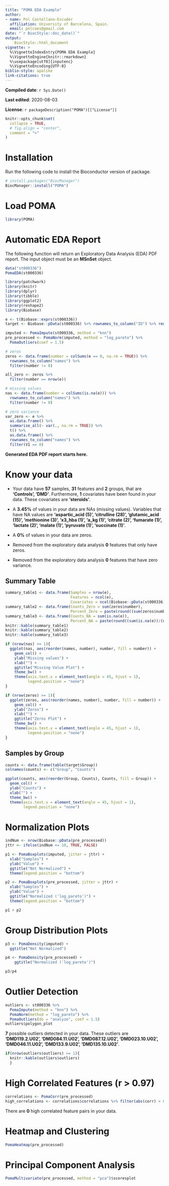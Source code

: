```yaml
---
title: "POMA EDA Example"
author: 
- name: Pol Castellano-Escuder
  affiliation: University of Barcelona, Spain.
  email: polcaes@gmail.com
date: "`r BiocStyle::doc_date()`"
output: 
    BiocStyle::html_document
vignette: >
  %\VignetteIndexEntry{POMA EDA Example}
  %\VignetteEngine{knitr::rmarkdown}
  %\usepackage[utf8]{inputenc}
  %\VignetteEncoding{UTF-8}
biblio-style: apalike
link-citations: true
---
```


**Compiled date**: `r Sys.Date()`

**Last edited**: 2020-08-03

**License**: `r packageDescription("POMA")[["License"]]`

```r
knitr::opts_chunk$set(
  collapse = TRUE,
  # fig.align = "center",
  comment = ">"
)
```

# Installation

Run the following code to install the Bioconductor version of package.        

```r
# install.packages("BiocManager")
BiocManager::install("POMA")
```

# Load POMA 

```r
library(POMA)
```

# Automatic EDA Report 

The following function will return an Exploratory Data Analysis (EDA) PDF report. The input object must be an **MSnSet** object.     

```r
data("st000336")
PomaEDA(st000336)
```

```r
library(patchwork)
library(knitr)
library(dplyr)
library(tibble)
library(ggplot2)
library(reshape2)
library(Biobase)

e <- t(Biobase::exprs(st000336))
target <- Biobase::pData(st000336) %>% rownames_to_column("ID") %>% rename(Group = 2) %>% select(ID, Group)
```

```r
imputed <- PomaImpute(st000336, method = "knn")
pre_processed <- PomaNorm(imputed, method = "log_pareto") %>%
  PomaOutliers(coef = 1.5)
```

```r
# zeros
zeros <- data.frame(number = colSums(e == 0, na.rm = TRUE)) %>%
  rownames_to_column("names") %>%
  filter(number != 0)

all_zero <- zeros %>% 
  filter(number == nrow(e))

# missing values
nas <- data.frame(number = colSums(is.na(e))) %>%
  rownames_to_column("names") %>%
  filter(number != 0)

# zero variance
var_zero <- e %>%
  as.data.frame() %>%
  summarise_all(~ var(., na.rm = TRUE)) %>%
  t() %>%
  as.data.frame() %>%
  rownames_to_column("names") %>%
  filter(V1 == 0)
```

**Generated EDA PDF report starts here.**    

# Know your data

  - Your data have **57** samples, **31** features and **2** groups, that are **‘Controls’, ‘DMD’**. Furthermore, **1** covariates have been found in your data. These covariates are **‘steroids’**.      

  - A **3.45%** of values in your data are NAs (missing values). Variables that have NA values are **‘aspartic_acid (5)’, ‘citrulline (28)’, ‘glutamic_acid (15)’, ‘methionine (3)’, ‘x3_hba (1)’, ‘a_kg (1)’, ‘citrate (2)’, ‘fumarate (1)’, ‘lactate (2)’, ‘malate (1)’, ‘pyruvate (1)’, ‘succinate (1)’**.      

  - A **0%** of values in your data are zeros.     

  - Removed from the exploratory data analysis **0** features that only have zeros.     

  - Removed from the exploratory data analysis **0** features that have zero variance.      

## Summary Table

```r
summary_table1 <- data.frame(Samples = nrow(e),
                             Features = ncol(e),
                             Covariates = ncol(Biobase::pData(st000336)) - 1)
summary_table2 <- data.frame(Counts_Zero = sum(zeros$number),
                             Percent_Zero = paste(round((sum(zeros$number)/(nrow(e)*ncol(e)))*100, 2), "%"))
summary_table3 <- data.frame(Counts_NA = sum(is.na(e)),
                             Percent_NA = paste(round((sum(is.na(e))/(nrow(e)*ncol(e)))*100, 2), "%")) 
knitr::kable(summary_table1)
knitr::kable(summary_table2)
knitr::kable(summary_table3)
```

```r
if (nrow(nas) >= 1){
  ggplot(nas, aes(reorder(names, number), number, fill = number)) +
    geom_col() +
    ylab("Missing values") +
    xlab("") +
    ggtitle("Missing Value Plot") +
    theme_bw() + 
    theme(axis.text.x = element_text(angle = 45, hjust = 1),
          legend.position = "none")
}
```

```r
if (nrow(zeros) >= 1){
  ggplot(zeros, aes(reorder(names, number), number, fill = number)) +
    geom_col() +
    ylab("Zeros") +
    xlab("") +
    ggtitle("Zeros Plot") +
    theme_bw() + 
    theme(axis.text.x = element_text(angle = 45, hjust = 1),
          legend.position = "none")
}
```

## Samples by Group

```r
counts <- data.frame(table(target$Group))
colnames(counts) <- c("Group", "Counts")

ggplot(counts, aes(reorder(Group, Counts), Counts, fill = Group)) +
  geom_col() +
  ylab("Counts") +
  xlab("") +
  theme_bw() + 
  theme(axis.text.x = element_text(angle = 45, hjust = 1),
        legend.position = "none")
```

# Normalization Plots

```r
indNum <- nrow(Biobase::pData(pre_processed))
jttr <- ifelse(indNum <= 10, TRUE, FALSE)

p1 <- PomaBoxplots(imputed, jitter = jttr) +
  xlab("Samples") +
  ylab("Value") +
  ggtitle("Not Normalized") +
  theme(legend.position = "bottom")

p2 <- PomaBoxplots(pre_processed, jitter = jttr) +
  xlab("Samples") +
  ylab("Value") +
  ggtitle("Normalized ('log_pareto')") +
  theme(legend.position = "bottom")

p1 + p2
```
  
# Group Distribution Plots

```r
p3 <- PomaDensity(imputed) +
  ggtitle("Not Normalized")

p4 <- PomaDensity(pre_processed) +
    ggtitle("Normalized ('log_pareto')")

p3/p4
```

# Outlier Detection

```r
outliers <- st000336 %>% 
  PomaImpute(method = "knn") %>%
  PomaNorm(method = "log_pareto") %>%
  PomaOutliers(do = "analyze", coef = 1.5)
outliers$polygon_plot
```

**7** possible outliers detected in your data. These outliers are **‘DMD119.2.U02’, ‘DMD084.11.U02’, ‘DMD087.12.U02’, ‘DMD023.10.U02’, ‘DMD046.11.U02’, ‘DMD133.9.U02’, ‘DMD135.10.U02’**.

```r
if(nrow(outliers$outliers) >= 1){
  knitr::kable(outliers$outliers)
  }
```

# High Correlated Features (r > 0.97)

```r
correlations <- PomaCorr(pre_processed)
high_correlations <- correlations$correlations %>% filter(abs(corr) > 0.97)
```

There are **0** high correlated feature pairs in your data.

# Heatmap and Clustering

```r
PomaHeatmap(pre_processed)
```

# Principal Component Analysis

```r
PomaMultivariate(pre_processed, method = "pca")$scoresplot
```


